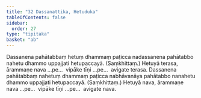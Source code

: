 ```yaml
---
title: "32 Dassanattika, Hetuduka"
tableOfContents: false
sidebar:
  order: 27
type: "tipitaka"
basket: "ab"
---
```



<DynamicBreadcrumb />

<Division number="74">

<Paragraph number="197">
Dassanena pahātabbaṃ hetuṃ dhammaṃ paṭicca nadassanena pahātabbo nahetu dhammo uppajjati hetupaccayā. (Saṃkhittaṃ.) Hetuyā terasa, ārammaṇe nava …pe…  vipāke tīṇi …pe…  avigate terasa.
</Paragraph>

<Paragraph number="198">
Dassanena pahātabbaṃ nahetuṃ dhammaṃ paṭicca nabhāvanāya pahātabbo nanahetu dhammo uppajjati hetupaccayā. (Saṃkhittaṃ.) Hetuyā nava, ārammaṇe nava …pe…  vipāke tīṇi …pe…  avigate nava.
</Paragraph>
</Division>